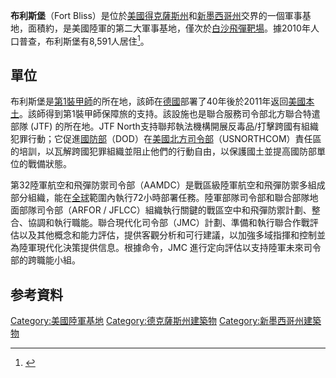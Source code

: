 {{Infobox military installation
|name       = 布利斯堡<br/>Fort Bliss
|partof     = [[美國陸軍部隊司令部|美國陸軍部隊司令部]]
|location   = 位於[[艾爾帕索縣_(德克薩斯州)|艾爾帕索縣]]（[[德克薩斯州|德克薩斯州]]）、[[唐娜安娜縣|唐娜安娜郡]] / [[奧特羅縣_(新墨西哥州)|奧特羅縣]]（[[新墨西哥州|新墨西哥州]]），美國
|image      = [[File:M1_Abrams_at_Ft._Bliss_2019.jpg|border]]
|caption    = 一台[[美國陸軍第1裝甲師|美國陸軍第1裝甲師]]的[[M1艾布蘭主力戰車|M1艾布蘭主力戰車]]在布利斯堡Orogrande Range Camp。
| pushpin_map = Texas#USA
| pushpin_label_position = top
| pushpin_label =布利斯堡
| pushpin_mapsize = 布利斯堡在美國的位置
| pushpin_relief = 1
| pushpin_mark = MapPointer.svg
| pushpin_map_caption = 布利斯堡在德州的位置
|type       = [[軍事基地|軍事基地]]
|built      = 1849 – 1893<ref>A total of five areas have housed the military post from its original creation to the present; this time frame takes into account the construction for each.</ref>
|materials  =
|used       = 1849 – 現在<ref>Fort Bliss was abandoned twice before it became a permanent facility; this time frame does not take into account the years when the post was not in service</ref>
|controlledby={{flag|United States|1861}}（1849–1861）<br/>{{flag|Confederate States|1861}}（1861–1862）<br/>{{flag|United States}}（1862 – 現在）
|garrison= [[File:United_States_Army_1st_Armored_Division_CSIB.svg|22px]] [[美國陸軍第1裝甲師|第1裝甲師]]<br/>
[[File:15th_Sustainment_Brigade_SSI.svg|20px]]
{{link-en|第15保障旅|15th Sustainment Brigade}}<br/>
[[File:402_fa_bde_a.jpg|20px]]
{{link-en|第402野戰砲兵旅|402nd Field Artillery Brigade}}<br/>
[[File:5th_ar_bde_dui.JPG|23px]]
{{link-en|第5裝甲旅|5th Armored Brigade (United States)}}<br/>
[[File:32aamdc.svg|20px]]
{{link-en|第32陸軍航空與導彈防禦司令部|32nd Army Air and Missile Defense Command}}<br/>
[[File:11ADABdeSSI.svg|18px]] {{link-en|第11防空砲兵旅|11th Air Defense Artillery Brigade (United States)}}<br/>
[[File:86_Sig_Bn_DUI.png|18px]]
{{link-en|第86遠征通信營|86th Expeditionary Signal Battalion}}<br/>
[[File:Joint_Task_Force_North.jpg|23x23px]] {{link-en|北方聯合特遣部隊|Joint Task Force North}}<br/><br/>
[[File:DtLwKdoUSCA.svg|21x21px]]
[[德國空軍|德國空軍]]指揮部 USA/CAN<br/>
[[File:TaktAusbWbZ_FlaRakLw_USA.svg|21x21px]] [[德國空軍|德國空軍]]防空中心<ref name=Luftwaffe>{{cite web|url=http://fortblissbugle.com/german-air-force-train-at-fort-bliss/|title=German Air Force train at Fort Bliss|publisher=|accessdate=2020-10-27|archive-date=2017-06-23|archive-url=https://web.archive.org/web/20170623032017/http://fortblissbugle.com/german-air-force-train-at-fort-bliss/|dead-url=no}}</ref><ref name=GAFADC >{{cite web|url=http://fortblissbugle.com/2018/11/08/german-air-defense-center-trains-at-fort-bliss/|title=David Burge (8 November 2018) German Air Defense Center trains at Fort Bliss|publisher=|accessdate=2020-10-27|archive-date=2019-04-19|archive-url=https://web.archive.org/web/20190419122518/http://fortblissbugle.com/2018/11/08/german-air-defense-center-trains-at-fort-bliss/|dead-url=no}}</ref>
|current_commander=BG Matt Eichburg, Acting Commander   <ref name= Eichburg>{{cite web|url=https://www.army.mil/article/237641/to_lead_and_direct_1st_armored_division_change_of_command|title=To lead and direct: 1st Armored Division change of command|website=www.army.mil|accessdate=2020-10-27|archive-date=2020-11-15|archive-url=https://web.archive.org/web/20201115234320/https://www.army.mil/article/237641/to_lead_and_direct_1st_armored_division_change_of_command|dead-url=no}}</ref><ref name=stripesEfflandt >[https://www.stripes.com/news/us/fort-hood-commander-s-transfer-on-hold-amid-investigations-1.640491 Lolita C. Baldor (7 August 2020) Fort Hood Commander's transfer on hold amid investigation] {{Wayback|url=https://www.stripes.com/news/us/fort-hood-commander-s-transfer-on-hold-amid-investigations-1.640491 |date=20200817220613 }} of Command Culture at Fort Hood (cf [https://officerassignments.com/general-officer-assignments-2020/ DoD GOA 4-30-2020] {{Wayback|url=https://officerassignments.com/general-officer-assignments-2020/ |date=20201130131227 }})</ref><ref>A scheduled change in commanders at Fort Bliss has been put on hold — [https://www.army.mil/article/238690/army_announcement_on_fort_hood_leadership US Army Public Affairs (1 September 2020) Army announcement on Fort Hood leadership] {{Wayback|url=https://www.army.mil/article/238690/army_announcement_on_fort_hood_leadership |date=20210120074947 }} "There are currently several investigations underway at Fort Hood which are tasked with reviewing a wide range of topics and concerns. Gen. Murray will roll those efforts into a more complete and comprehensive investigation that will delve into all activities and levels of leadership."</ref>
|site_other_label = Facilities<ref name="gs">{{cite web|url=http://www.globalsecurity.org/military/facility/fort-bliss.htm|title=Fort Bliss|access-date=24 September 2006|publisher=GlobalSecurity.org|archive-date=2020-10-31|archive-url=https://web.archive.org/web/20201031172024/https://www.globalsecurity.org/military/facility/fort-bliss.htm|dead-url=no}}</ref>
|site_other = [[Biggs_Army_Airfield|Biggs Army Airfield]]<br/>
[http://www.globalsecurity.org/military/facility/mcgregor.htm McGregor Range]<br/>
[http://www.globalsecurity.org/military/facility/dona-ana.htm Doña Ana Range]<br/>
North Training Area<br/>
South Training Area
|occupants = DCG: {{plainlist|
*Maneuver: [[Brigadier_(United_Kingdom)|Brigadier (UK)]] Leigh R. Tingey<ref name=bugle11nov2018 >{{cite web|url=http://fortblissbugle.com/2018/11november/110818/pdf/110818part1a.pdf|title=''Ft Bliss Bugle'' (11 Nov 2018)|publisher=|accessdate=2020-10-27|archive-date=2018-11-10|archive-url=https://web.archive.org/web/20181110080435/http://fortblissbugle.com/2018/11november/110818/pdf/110818part1a.pdf|dead-url=no}}</ref><ref name=bugle4dec2018 >{{cite web|url=http://fortblissbugle.com/2018/12/04/bg-tingey-plans-to-set-1st-ad-up-for-continued-success/|title=Laven2 (4 Dec 2018) BG Tingey plans to set 1st AD up for continued success|publisher=}}</ref>
*Support: [[Brigadier_general_(United_States)|BG]]  Scott Naumann 
*Operations: BG Jay Gallivan 
}}
|past_commanders=[[John_J._Pershing|John J. Pershing]]
|battles=
|coordinates = {{coord|31.801847|-106.424608|type:landmark|display=inline}}
}}

'''布利斯堡'''（Fort Bliss）是位於[[美國|美國]][[得克薩斯州|得克薩斯州]]和[[新墨西哥州|新墨西哥州]]交界的一個軍事基地，面積約{{convert|1700|sqmi|km2}}，是美國陸軍的第二大軍事基地，僅次於[[白沙飛彈靶場|白沙飛彈靶場]]。據2010年人口普查，布利斯堡有8,591人居住<ref>{{Cite web |url=http://www.denix.osd.mil/sri/upload/SRR2012-AppendixCFigures.pdf |title=2012 Sustainable Ranges Report, Appendix C: Maps and Inventory of Ranges, Range Complexes, Military Training Routes, and Special Use Areas |accessdate=2015-12-21 |archive-date=2015-08-24 |archive-url=https://web.archive.org/web/20150824171052/http://www.denix.osd.mil/sri/upload/SRR2012-AppendixCFigures.pdf |dead-url=no }}</ref>。

== 單位 ==
布利斯堡是[[美國陸軍第1裝甲師|第1裝甲師]]的所在地，該師在[[德國|德國]]部署了40年後於2011年返回[[美國本土|美國本土]]。該師得到第1裝甲師保障旅的支持。該設施也是聯合服務司令部北方聯合特遣部隊 (JTF) 的所在地。JTF North支持聯邦執法機構開展反毒品/打擊跨國有組織犯罪行動；它促進[[美國國防部|國防部]]（DOD）在[[美國北方司令部|美國北方司令部]]（USNORTHCOM）責任區的培訓，以瓦解跨國犯罪組織並阻止他們的行動自由，以保護國土並提高國防部單位的戰備狀態。

第32陸軍航空和飛彈防禦司令部（AAMDC）是戰區級陸軍航空和飛彈防禦多組成部分組織，能在[[地球|全球]]範圍內執行72小時部署任務。陸軍部隊司令部和聯合部隊地面部隊司令部（ARFOR / JFLCC）組織執行關鍵的戰區空中和飛彈防禦計劃、整合、協調和執行職能。聯合現代化司令部（JMC）計劃、準備和執行聯合作戰評估以及其他概念和能力評估，提供客觀分析和可行建議，以加強多域指揮和控制並為陸軍現代化決策提供信息。根據命令，JMC 進行定向評估以支持陸軍未來司令部的跨職能小組。

== 参考資料 ==
{{Reflist}}
[[Category:美國陸軍基地|Category:美國陸軍基地]]
[[Category:德克薩斯州建築物|Category:德克薩斯州建築物]]
[[Category:新墨西哥州建築物|Category:新墨西哥州建築物]]